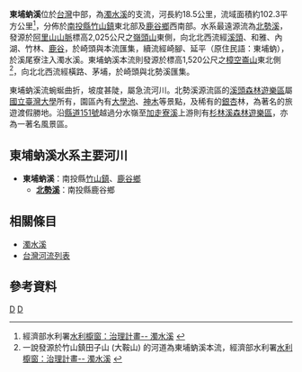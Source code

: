 {{Infobox river
|name=東埔蚋溪
|image=
|length=18.5公里
|source1_elevation=1,520公尺
|basin_size=102.3平方公里
|source1_location=[[樟空崙山|樟空崙山]]
|mouth_location=[[濁水溪|濁水溪]]
|basin_countries=[[台灣|台灣]]
}}

'''東埔蚋溪'''位於[[台灣|台灣]]中部，為[[濁水溪|濁水溪]]的支流，河長約18.5公里，流域面積約102.3平方公里<ref>經濟部水利署[http://www.wra.gov.tw/ct.asp?xItem=12842&ctNode=2390&comefrom=lp 水利櫥窗：治理計畫-- 濁水溪] {{webarchive|url=https://web.archive.org/web/20050330013221/http://www.wra.gov.tw/ct.asp?xItem=12842&ctNode=2390&comefrom=lp |date=2005-03-30 }}</ref>，分佈於[[南投縣|南投縣]][[竹山鎮_(臺灣)|竹山鎮]]東北部及[[鹿谷鄉|鹿谷鄉]]西南部。水系最遠源流為[[北勢溪_(南投縣)|北勢溪]]，發源於[[阿里山山脈|阿里山山脈]]標高2,025公尺之[[嶺頭山|嶺頭山]]東側，向北北西流經[[溪頭|溪頭]]、和雅、內湖、竹林、[[鹿谷村|鹿谷]]，於崎頭與本流匯集，續流經崎腳、延平（原住民語：東埔蚋），於溪尾寮注入濁水溪。東埔蚋溪本流則發源於標高1,520公尺之[[樟空崙山|樟空崙山]]東北側<ref>一說發源於竹山鎮田子山 (大鞍山) 的河道為東埔蚋溪本流，經濟部水利署[http://www.wra.gov.tw/ct.asp?xItem=12842&ctNode=2390&comefrom=lp 水利櫥窗：治理計畫-- 濁水溪] {{webarchive|url=https://web.archive.org/web/20050330013221/http://www.wra.gov.tw/ct.asp?xItem=12842&ctNode=2390&comefrom=lp |date=2005-03-30 }}</ref>，向北北西流經橫路、茅埔，於崎頭與北勢溪匯集。

東埔蚋溪流蜿蜒曲折，坡度甚陡，屬急流河川。北勢溪源流區的[[溪頭森林遊樂區|溪頭森林遊樂區]]屬[[國立臺灣大學|國立臺灣大學]]所有，園區內有[[大學池|大學池]]、[[溪頭神木|神木]]等景點，及稀有的[[銀杏|銀杏]]林，為著名的旅遊渡假勝地。沿[[縣道151號|縣道151號]]越過分水嶺至[[加走寮溪|加走寮溪]]上游則有[[杉林溪森林遊樂區|杉林溪森林遊樂區]]，亦為一著名風景區。

==東埔蚋溪水系主要河川==
*'''東埔蚋溪'''：南投縣[[竹山鎮_(臺灣)|竹山鎮]]、[[鹿谷鄉|鹿谷鄉]]
**'''[[北勢溪_(南投縣)|北勢溪]]'''：南投縣鹿谷鄉

==相關條目==
*[[濁水溪|濁水溪]]
*[[台灣河流列表|台灣河流列表]]

==參考資料==
<references/>

{{濁水溪}}
[[Category:濁水溪水系|D]]
[[Category:南投縣河川|D]]